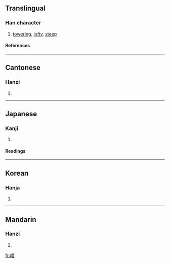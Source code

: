 ==Translingual==
===Han character===
{{Han char|rn=46|rad=山|as=12|sn=15|four=2876<sub>6</sub>|canj=山金田日 (UCWA)}}
# [[towering]], [[lofty]], [[steep]]
====References====
{{Han ref|kx=0319.270|dkj=08458|hdz=10799.110|uh=5D92|ud=23954|bh=E565|bd=58725}}
----
==Cantonese==
===Hanzi===
{{yue-hanzi|jyut=|y=chang4}}
# {{defn|Cantonese}}
----
==Japanese==
===Kanji===
{{ja-kanji|grade=|rs=山12}}
# {{defn|Japanese}} 
====Readings====
{{ja-readings|on=[[しょう]] (shō), [[ぞう]] (zō), [[そう]] (sō), [[じょう]] (jō)|kun=}}
----
==Korean==
===Hanja===
{{ko-hanja|hangeul=증|rv=jeung|mr=chŭng}}
# {{defn|Korean}}
----
==Mandarin==
===Hanzi===
{{cmn-hanzi|pin=[[céng]] (ceng2)|wg=ts'eng<sup>2</sup>}}
# {{defn|Mandarin}}

[[fr:嶒]]